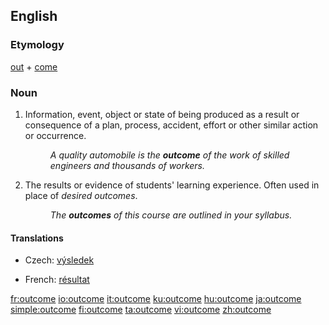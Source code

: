 {{wikipedia}}
==English==

===Etymology===
[[out]] + [[come]]

===Noun===
{{en-noun}}

# Information, event, object or state of being produced as a result or consequence of a plan, process, accident, effort or other similar action or occurrence.
#: ''A quality automobile is the '''outcome''' of the work of skilled engineers and thousands of workers.''
# {{context|education}} The results or evidence of students' learning experience. Often used in place of ''desired outcomes''.
#: ''The '''outcomes''' of this course are outlined in your syllabus.''

====Translations====
{{trans-top|result}}
* Czech: [[výsledek]] {{m}}
{{trans-mid}}
* French: [[résultat]] {{m}}
{{trans-bottom}}

[[fr:outcome]]
[[io:outcome]]
[[it:outcome]]
[[ku:outcome]]
[[hu:outcome]]
[[ja:outcome]]
[[simple:outcome]]
[[fi:outcome]]
[[ta:outcome]]
[[vi:outcome]]
[[zh:outcome]]